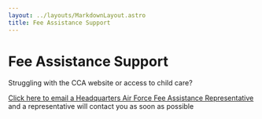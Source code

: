 ```yaml
---
layout: ../layouts/MarkdownLayout.astro
title: Fee Assistance Support
---
```



# Fee Assistance Support

Struggling with the CCA website or access to child care?

[Click here to email a Headquarters Air Force Fee Assistance Representative](mailto:af.a1soc@us.af.mil) and a representative will contact you as soon as possible
